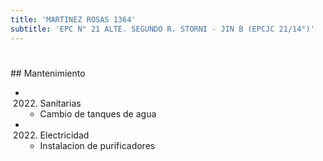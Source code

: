 ```yaml
---
title: 'MARTINEZ ROSAS 1364'
subtitle: 'EPC N° 21 ALTE. SEGUNDO R. STORNI - JIN B (EPCJC 21/14°)'
---
```


#


 ## Mantenimiento

*  (2022) Sanitarias 
    + Cambio de tanques de agua

*  (2022) Electricidad 
    + Instalacion de purificadores



